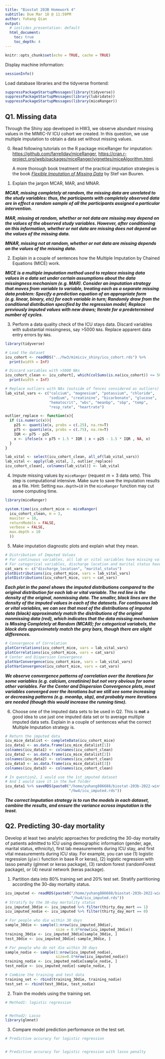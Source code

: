 ```yaml
---
title: "Biostat 203B Homework 4"
subtitle: Due Mar 18 @ 11:59PM
author: Yuhang Qian
output:
  # ioslides_presentation: default
  html_document:
    toc: true
    toc_depth: 4
---
```


```r
knitr::opts_chunk$set(echo = TRUE, cache = TRUE)
```

Display machine information:
```r
sessionInfo()
```
Load database libraries and the tidyverse frontend:
```r
suppressPackageStartupMessages(library(tidyverse))
suppressPackageStartupMessages(library(lubridate))
suppressPackageStartupMessages(library(miceRanger))
```

## Q1. Missing data

Through the Shiny app developed in HW3, we observe abundant missing values in the MIMIC-IV ICU cohort we created. In this question, we use multiple imputation to obtain a data set without missing values.

0. Read following tutorials on the R package miceRanger for imputation: <https://github.com/farrellday/miceRanger>, <https://cran.r-project.org/web/packages/miceRanger/vignettes/miceAlgorithm.html>.

    A more thorough book treatment of the practical imputation strategies is the book [*_Flexible Imputation of Missing Data_*](https://stefvanbuuren.name/fimd/) by Stef van Buuren. 

1. Explain the jargon MCAR, MAR, and MNAR.

***MCAR, missing completely at random, the missing data are unrelated to the study variables: thus, the participants with completely observed data are in effect a random sample of all the participants assigned a particular intervention.***

***MAR, missing at random, whether or not data are missing may depend on the values of the observed study variables. However, after conditioning on this information, whether or not data are missing does not depend on the values of the missing data.***

***MNAR, missing not at random, whether or not data are missing depends on the values of the missing data.***


2. Explain in a couple of sentences how the Multiple Imputation by Chained Equations (MICE) work.

***MICE is a multiple imputation method used to replace missing data values in a data set under certain assumptions about the data missingness mechanism (e.g. MAR). Consider an imputation strategy that moves from variable to variable, treating each as a separate missing data problem: Specify a prediction equation of an appropriate form (e.g. linear, binary, etc) for each variable in turn; Randomly draw from the conditional distribution specified by the regression model; Replace previously imputed values with new draws; Iterate for a predetermined number of cycles.***



3. Perform a data quality check of the ICU stays data. Discard variables with substantial missingness, say >5000 `NA`s. Replace apparent data entry errors by `NA`s.

```r
library(tidyverse)

# Load the dataset
icu_cohort <- readRDS("../hw3/mimiciv_shiny/icu_cohort.rds") %>%
  print(width = Inf)

# Discard variables with >5000 NAs
icu_cohort_clean <- icu_cohort[, which(colSums(is.na(icu_cohort)) <= 5000)] %>%
  print(width = Inf)

# Replace outliers with NAs (outside of fences considered as outliers)
lab_vital_vars <- c("calcium", "magnesium", "potassium", "chloride",
                    "sodium", "creatinine", "bicarbonate", "glucose",
                    "hematocrit", "wbc", "meanbp", "sbp", "temp", 
                    "resp_rate", "heartrate")

outlier_replace <- function(x){
  if (is.numeric(x)){
    p25 <- quantile(x, probs = c(.25), na.rm=T)
    p75 <- quantile(x, probs = c(.75), na.rm=T)
    IQR <- p75 - p25
    x <- ifelse(x > p75 + 1.5 * IQR | x < p25 - 1.5 * IQR , NA, x)
  }
}

lab_vital <- select(icu_cohort_clean, all_of(lab_vital_vars))
lab_vital <- apply(lab_vital, 2, outlier_replace)
icu_cohort_clean[, colnames(lab_vital)] <- lab_vital

```



4. Impute missing values by `miceRanger` (request $m=3$ data sets). This step is computational intensive. Make sure to save the imputation results as a file. Hint: Setting `max.depth=10` in the `miceRanger` function may cut some computing time.

```r
library(miceRanger)

system.time(icu_cohort_mice <- miceRanger(
  icu_cohort_clean, m = 3, 
  maxiter = 10,
  returnModels = FALSE,
  verbose = FALSE,
  max.depth = 10
  ))
```

5. Make imputation diagnostic plots and explain what they mean.

```r
# Distribution of Imputed Values 
# For continuous variables, all lab or vital variables have missing values
# For categorical variables, discharge location and marital status have missing values
cat_vars <- c("discharge_location", "marital_status")
plotDistributions(icu_cohort_mice, vars = lab_vital_vars)
plotDistributions(icu_cohort_mice, vars = cat_vars)
```
***Each plot in the panel shows the imputed distributions compared to the original distribution for each lab or vital variable. The red line is the density of the original, nonmissing data. The smaller, black lines are the density of the imputed values in each of the datasets. For continuous lab or vital variables, we can see that most of the distributions of imputed data (black) approximately match the distributions of the original nonmissing data (red), which indicates that the data missing mechanism is Missing Completely at Random (MCAR); for categorical variabels, the black dots approximately match the grey bars, though there are slight differences.***

```r
# Convergence of Correlation
plotCorrelations(icu_cohort_mice, vars = lab_vital_vars)
plotCorrelations(icu_cohort_mice, vars = cat_vars)
# Center and Dispersion Convergence
plotVarConvergence(icu_cohort_mice, vars = lab_vital_vars)
plotVarConvergence(icu_cohort_mice, vars = cat_vars)
```
***We observe convergence patterns of correlation over the iterations for some variables (e.g. calcium, creatinine) but not very obvious for some other variables. For the Center and Dispersion Convergence plots, most variables converged over the iterations but we still see some increasing or decreasing patterns (e.g. meanbp, sbp), and probably more iterations are needed (though this would increase the running time).***


6. Choose one of the imputed data sets to be used in Q2. This is **not** a good idea to use just one imputed data set or to average multiple imputed data sets. Explain in a couple of sentences what the correct Multiple Imputation strategy is.

```r
# Return the imputed data
icu_mice_datalist <- completeData(icu_cohort_mice)
icu_data1 <- as.data.frame(icu_mice_datalist[1])
colnames(icu_data1) <- colnames(icu_cohort_clean)
icu_data2 <- as.data.frame(icu_mice_datalist[2])
colnames(icu_data2) <- colnames(icu_cohort_clean)
icu_data3 <- as.data.frame(icu_mice_datalist[3])
colnames(icu_data3) <- colnames(icu_cohort_clean)

# In question2, I would use the 1st imputed dataset
# And I would save it in the hw4 folder
icu_data1 %>% saveRDS(paste0("/home/yuhang886688/biostat-203b-2022-winter", 
                             "/hw4/icu_imputed.rds"))
```
***The correct Imputation strategy is to run the models in each dataset, combine the results, and ensure the variance across imputation is the least.***



## Q2. Predicting 30-day mortality

Develop at least two analytic approaches for predicting the 30-day mortality of patients admitted to ICU using demographic information (gender, age, marital status, ethnicity), first lab measurements during ICU stay, and first vital measurements during ICU stay. For example, you can use (1) logistic regression (`glm()` function in base R or keras), (2) logistic regression with lasso penalty (glmnet or keras package), (3) random forest (randomForest package), or (4) neural network (keras package).

1. Partition data into 80% training set and 20% test set. Stratify partitioning according the 30-day mortality status.

```r
icu_imputed <- readRDS(paste0("/home/yuhang886688/biostat-203b-2022-winter", 
                              "/hw4/icu_imputed.rds"))
# Stratify by the 30-day mortality status
icu_imputed_30die <- icu_imputed %>% filter(thirty_day_mort == 1)
icu_imputed_nodie <- icu_imputed %>% filter(thirty_day_mort == 0)

# For people who die within 30 days
sample_30die <- sample(1:nrow(icu_imputed_30die), 
                       size = 0.8*nrow(icu_imputed_30die))
training_30die <- icu_imputed_30die[sample_30die, ]
test_30die <- icu_imputed_30die[-sample_30die, ]

# For people who do not die within 30 days
sample_nodie <- sample(1:nrow(icu_imputed_nodie), 
                       size=0.8*nrow(icu_imputed_nodie))
training_nodie <- icu_imputed_nodie[sample_nodie, ]
test_nodie <- icu_imputed_nodie[-sample_nodie, ]

# Combine the training and test data
training_set <- rbind(training_30die, training_nodie)
test_set <- rbind(test_30die, test_nodie)
```

2. Train the models using the training set.

```r
# Method1: logistic regression


# Method2: Lasso
library(glmnet)


```

3. Compare model prediction performance on the test set.

```r
# Predictive accuracy for logistic regression


# Predictive accuracy for logistic regression with lasso penalty


```

